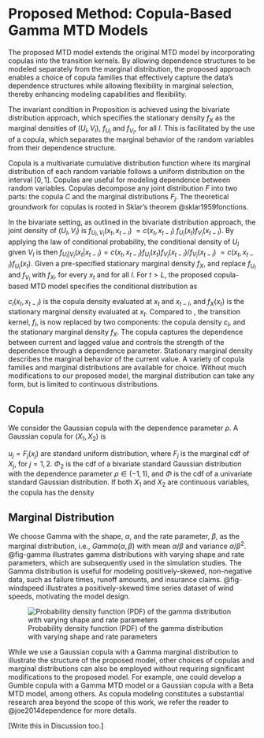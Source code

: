 # Proposed Method: Copula-Based Gamma MTD Models {#sec-ch1-prop}

The proposed MTD model extends the original MTD model by incorporating copulas into the transition kernels. By allowing dependence structures to be modeled separately from the marginal distribution, the proposed approach enables a choice of copula families that effectively capture the data's dependence structures while allowing flexibility in marginal selection, thereby enhancing modeling capabilities and flexibility.

The invariant condition in Proposition \ref{prop:proposition1} is achieved using the bivariate distribution approach, which specifies the stationary density $f_X$ as the marginal densities of $(U_l, V_l)$, $f_{U_l}$ and $f_{V_l}$, for all $l$. This is facilitated by the use of a copula, which separates the marginal behavior of the random variables from their dependence structure. 

Copula is a multivariate cumulative distribution function where its marginal distribution of each random variable follows a uniform distribution on the interval $[0, 1]$. Copulas are useful for modeling dependence between random variables. Copulas decompose any joint distribution $F$ into two parts: the copula $C$ and the marginal distributions $F_j$. The theoretical groundwork for copulas is rooted in Sklar's theorem @sklar1959fonctions.

```{=latex}
\begin{definition}
For any $p$-dimensional multivariate cumulative distribution function of a random vector $(X_1, ..., X_p)$, denoted as $F(x_1, ..., x_p)$, there exists a copula function $C: {[0,1]}^p \rightarrow [0, 1]$ for which $F(x_1, ..., x_p) = C(F_1(x_1), ..., F_p(x_p))$, where $F_j$ is the marginal cumulative distribution function of $X_j, j = 1,..., p$.

If $X_j$ is continuous for all $j$, then $C$ is unique and differentiable. The joint probability density function of $X_j, j=1,...,p$ is given by $f(x_j) = c(x_j) \prod_{j=1}^p f_j(x_j)$, where $c = \partial^p{C} / \partial{F_j}$ is the copula density and $f_j$ is the density of $X_j$.
\label{def:copula}
\end{definition}
```

In the bivariate setting, as outlined in the bivariate distribution approach, the joint density of $(U_l, V_l)$ is $f_{U_l, V_l} (x_t, x_{t-l})$ $= c(x_t, x_{t-l})$ $f_{U_l}(x_t) f_{V_l}(x_{t-l})$. By applying the law of conditional probability, the conditional density of $U_l$ given $V_l$ is then $f_{U_l | V_l}(x_t | x_{t-l}) = c(x_t, x_{t-l}) f_{U_l}(x_t) f_{V_l}(x_{t-l}) / f_{V_l}(x_{t-l})$ $= c(x_t, x_{t-l}) f_{U_l}(x_t)$. Given a pre-specified stationary marginal density $f_X$, and replace $f_{U_l}$ and $f_{V_l}$ with $f_X$, for every $x_t$ and for all $l$. For $t > L$, the proposed copula-based MTD model specifies the conditional distribution as
```{=latex} 
\begin{equation}
f(x_t | \textbf{x}^{t-1}) = \sum_{l=1}^L w_l c_l (x_t, x_{t-l}) f_X(x_t)
\label{eq:cond_distribution_copula}
\end{equation}
```
$c_l (x_t, x_{t-l})$ is the copula density evaluated at $x_t$ and $x_{t-l}$, and $f_X(x_t)$ is the stationary marginal density evaluated at $x_t$. Compared to \ref{eq:cond_distribution}, the transition kernel, $f_l$, is now replaced by two components: the copula density $c_l$, and the stationary marginal density $f_X$. The copula captures the dependence between current and lagged value and controls the strength of the dependence through a dependence parameter. Stationary marginal density describes the marginal behavior of the current value. A variety of copula families and marginal distributions are available for choice. Without much modifications to our proposed model, the marginal distribution can take any form, but is limited to continuous distributions.

## Copula {#sec-ch1-prop-copula}

We consider the Gaussian copula with the dependence parameter $\rho$. A Gaussian copula for $(X_1, X_2)$ is 
\begin{equation}
    C(u_1, u_2 |  \rho) = \Phi_2 (\Phi^{-1} (u_1),  \Phi^{-1} (u_2) | \rho)
\end{equation}

$u_j = F_j(x_j)$ are standard uniform distribution, where $F_j$ is the marginal cdf of $X_j$, for $j = 1,2$. 
$\Phi_2$ is the cdf of a  bivariate standard Gaussian distribution with the dependence parameter $\rho \in (-1, 1)$, and $\Phi$ is the cdf of a univariate standard Gaussian distribution. If both $X_1$ and $X_2$ are continuous variables, the copula has the density
\begin{equation}
\begin{split}
    c(\Phi^{-1} (u_1), \Phi^{-1} (u_2) | \rho) = \frac{1} {\sqrt{(1 - \rho^2)}} \exp{\Biggl( \frac{2 \rho \Phi^{-1} (u_1) \Phi^{-1} (u_2) - \rho^2\{ {(\Phi^{-1} (u_1))}^2 + {(\Phi^{-1} (u_2))}^2 \}} {2 (1 - \rho^2)} \Biggr)}.
\end{split}
\end{equation}

## Marginal Distribution

We choose Gamma with the shape, $\alpha$, and the rate parameter, $\beta$, as the marginal distribution, i.e., $Gamma (\alpha, \beta)$ with mean $\alpha / \beta$ and variance $\alpha / \beta^2$. @fig-gamma illustrates gamma distributions with varying shape and rate parameters, which are subsequently used in the simulation studies. The Gamma distribution is useful for modeling positively-skewed, non-negative data, such as failure times, runoff amounts, and insurance claims. @fig-windspeed illustrates a positively-skewed time series dataset of wind speeds, motivating the model design.

![Probability density function (PDF) of the gamma distribution with varying shape and rate parameters](../images/chapter1/gamma.jpg){#fig-gamma}

While we use a Gaussian copula with a Gamma marginal distribution to illustrate the structure of the proposed model, other choices of copulas and marginal distributions can also be employed without requiring significant modifications to the proposed model. For example, one could develop a Gumble copula with a Gamma MTD model or a  Gaussian copula with a Beta MTD model, among others. As copula modeling constitutes a substantial research area beyond the scope of this work, we refer the reader to @joe2014dependence for more details. 

[Write this in Discussion too.] 
